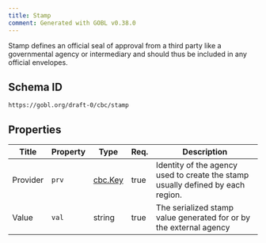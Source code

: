 ```yaml
---
title: Stamp
comment: Generated with GOBL v0.38.0
---
```


Stamp defines an official seal of approval from a third party like a governmental agency or intermediary and should thus be included in any official envelopes.

## Schema ID

`https://gobl.org/draft-0/cbc/stamp`

## Properties

| Title    | Property | Type                        | Req. | Description                                                                     |
|----------|----------|-----------------------------|------|---------------------------------------------------------------------------------|
| Provider | `prv`    | [cbc.Key](/draft-0/cbc/key) | true | Identity of the agency used to create the stamp usually defined by each region. |
| Value    | `val`    | string                      | true | The serialized stamp value generated for or by the external agency              |

